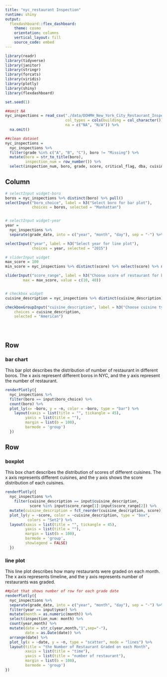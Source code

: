 ```yaml
---
title: "nyc_restaurant Inspection"
runtime: shiny
output: 
  flexdashboard::flex_dashboard:
    theme: cosmo
    orientation: columns
    vertical_layout: fill
    source_code: embed
---
```

```r
library(readr)
library(tidyverse)
library(janitor)
library(stringr)
library(forcats)
library(viridis)
library(plotly)
library(shiny)
library(flexdashboard)

set.seed(1)

##omit NA
nyc_inspections = read_csv("./data/DOHMH_New_York_City_Restaurant_Inspection_Results.csv.gz", 
                           col_types = cols(building = col_character()),
                           na = c("NA", "N/A")) %>% 
  na.omit() 

##clean dataset
nyc_inspections =
  nyc_inspections %>%
  filter(grade %in% c("A", "B", "C"), boro != "Missing") %>% 
  mutate(boro = str_to_title(boro),
         inspection_num = row_number()) %>% 
  select(inspection_num, boro, grade, score, critical_flag, dba, cuisine_description, zipcode, grade_date)
```



Column {.sidebar}
-----------------------------------------------------------------------
 
```r

# selectInput widget-boro
boros = nyc_inspections %>% distinct(boro) %>% pull()
selectInput("boro_choice", label = h3("Select boro for bar plot"),
            choices = boros, selected = "Manhattan")


# selectInput widget-year
year = 
  nyc_inspections %>%
  separate(grade_date, into = c("year", "month", "day"), sep = "-") %>%  distinct(year) %>% pull()

selectInput("year", label = h3("Select year for line plot"),
            choices = year, selected = "2015")

# sliderInput widget
max_score = 100
min_score = nyc_inspections %>% distinct(score) %>% select(score) %>% na.omit() %>% min()

sliderInput("score_range", label = h3("Choose score of restaurant for box plot"), min = min_score, 
        max = max_score, value = c(10, 40))


# checkbox widget
cuisine_description = nyc_inspections %>% distinct(cuisine_description) %>% pull()

checkboxGroupInput("cuisine_description", label = h3("Choose cuisine type for box plot"),
    choices = cuisine_description, 
    selected = "American")





```


Row
-----------------------------------------------------------------------

###  bar chart
This bar plot describes the distribution of number of restaurant in different boros. The x axis represent different boros in NYC, and the y axis represent the number of restaurant.
```r
renderPlotly({
  nyc_inspections %>% 
  filter(boro == input$boro_choice) %>% 
  count(boro) %>% 
  plot_ly(x= ~boro, y = ~n, color = ~boro, type = "bar") %>% 
    layout(xaxis = list(title = "", tickangle = 45),
         yaxis = list(title = ""),
         margin = list(b = 100),
         barmode = 'group')
  })

```

Row {.tabset .tabset-fade}
-----------------------------------------------------------------------

### boxplot
This box chart describes the distribution of scores of different cuisines. The x axis represents different cuisines, and the y axis shows the score distribution of each cuisines.
```r
renderPlotly({
  nyc_inspections %>% 
    filter(cuisine_description == input$cuisine_description,
           score %in% input$score_range[1]:input$score_range[2]) %>%
  mutate(cuisine_description = fct_reorder(cuisine_description, score)) %>%
  plot_ly(y = ~score, color = ~cuisine_description, type = "box",
          colors = "Set2") %>% 
  layout(xaxis = list(title = "", tickangle = 45),
         yaxis = list(title = ""),
         margin = list(b = 100),
         barmode = 'group',
         showlegend = FALSE)
  })
```

### line plot
This line plot describes how many restaurants were graded on each month. The x axis represents timeline, and the y axis represents number of restaurants was graded.

```r
##plot that shows number of row for each grade date
renderPlotly({
  nyc_inspections %>%
  separate(grade_date, into = c("year", "month", "day"), sep = "-") %>% 
  filter(year == input$year) %>% 
  mutate(month = as.numeric(month)) %>%
  select(inspection_num: month) %>%
  count(year,month) %>% 
  mutate(date = str_c(year,month,"1",sep="-"),
         date = as.Date(date)) %>%
  arrange(date) %>% 
  plot_ly(x = ~date, y = ~n, type = "scatter", mode = "lines") %>% 
  layout(title = "the Number of Restaurant Graded on each Month",
         xaxis = list(title = "time"),
         yaxis = list(title = "number of restaurant"),
         margin = list(b = 100),
         barmode = 'group')
})
```

